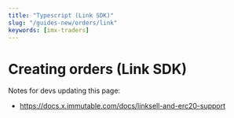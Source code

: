```yaml
---
title: "Typescript (Link SDK)"
slug: "/guides-new/orders/link"
keywords: [imx-traders]
---
```


# Creating orders (Link SDK)

Notes for devs updating this page:
- https://docs.x.immutable.com/docs/linksell-and-erc20-support